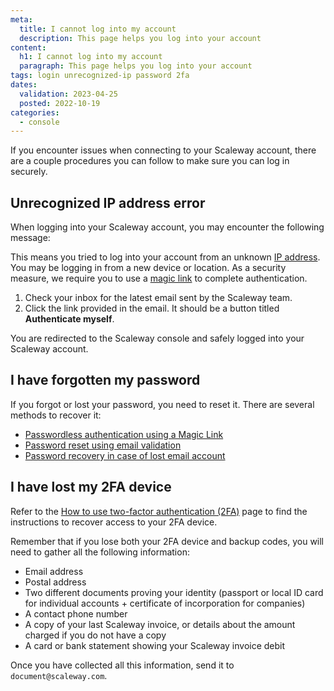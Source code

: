 ```yaml
---
meta:
  title: I cannot log into my account
  description: This page helps you log into your account
content:
  h1: I cannot log into my account
  paragraph: This page helps you log into your account
tags: login unrecognized-ip password 2fa
dates:
  validation: 2023-04-25
  posted: 2022-10-19
categories:
  - console
---
```


If you encounter issues when connecting to your Scaleway account, there are a couple procedures you can follow to make sure you can log in securely.

## Unrecognized IP address error
When logging into your Scaleway account, you may encounter the following message:

<Lightbox src="scaleway-unrecognized-ip.webp" alt="" />

This means you tried to log into your account from an unknown [IP address](/network/public-gateways/concepts/#ip-address). You may be logging in from a new device or location. As a security measure, we require you to use a [magic link](/console/my-account/concepts/#magic-link) to complete authentication. 

1. Check your inbox for the latest email sent by the Scaleway team.
2. Click the link provided in the email. It should be a button titled **Authenticate myself**.

You are redirected to the Scaleway console and safely logged into your Scaleway account.


## I have forgotten my password

If you forgot or lost your password, you need to reset it. There are several methods to recover it:
  - [Passwordless authentication using a Magic Link](/console/my-account/how-to/recover-a-lost-password/#passwordless-authentication-using-a-magic-link)
  - [Password reset using email validation](/console/my-account/how-to/recover-a-lost-password/#password-reset-using-email-validation)
  - [Password recovery in case of lost email account](/console/my-account/how-to/recover-a-lost-password/#password-recovery-in-case-of-lost-email-account)

## I have lost my 2FA device

Refer to the [How to use two-factor authentication (2FA)](/console/my-account/how-to/use-2fa/) page to find the instructions to recover access to your 2FA device. 

Remember that if you lose both your 2FA device and backup codes, you will need to gather all the following information:
  - Email address
  - Postal address
  - Two different documents proving your identity (passport or local ID card for individual accounts + certificate of incorporation for companies)
  - A contact phone number
  - A copy of your last Scaleway invoice, or details about the amount charged if you do not have a copy
  - A card or bank statement showing your Scaleway invoice debit

Once you have collected all this information, send it to `document@scaleway.com`.
